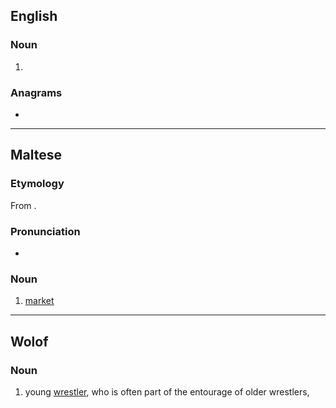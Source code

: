 ==English==

===Noun===
{{en-noun}}

# {{alternative spelling of|en|souq}}

===Anagrams===
* {{anagrams|en|a=qsu|Qus}}

----

==Maltese==

===Etymology===
From {{inh|mt|ar|سُوق}}.

===Pronunciation===
* {{IPA|mt|/suːʔ/}}

===Noun===
{{mt-noun|g=m|p=swieq}}

# [[market]]

----

==Wolof==

===Noun===
{{wo-noun|li}}
# young [[wrestler]], who is often part of the entourage of older wrestlers,
{{rfclarify|wo}}